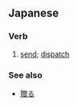 ==Japanese==
{{ja-kanjitab|送}}

===Verb===
{{ja-verb|kk|type=1|tr=trans|hira=おくる|rom=okuru}}

#[[send]]; [[dispatch]]

{{ja-go-ru|送|おく|oku}}
{{ko-go-ru|送|おく|oku}}

===See also===
*[[贈る]]